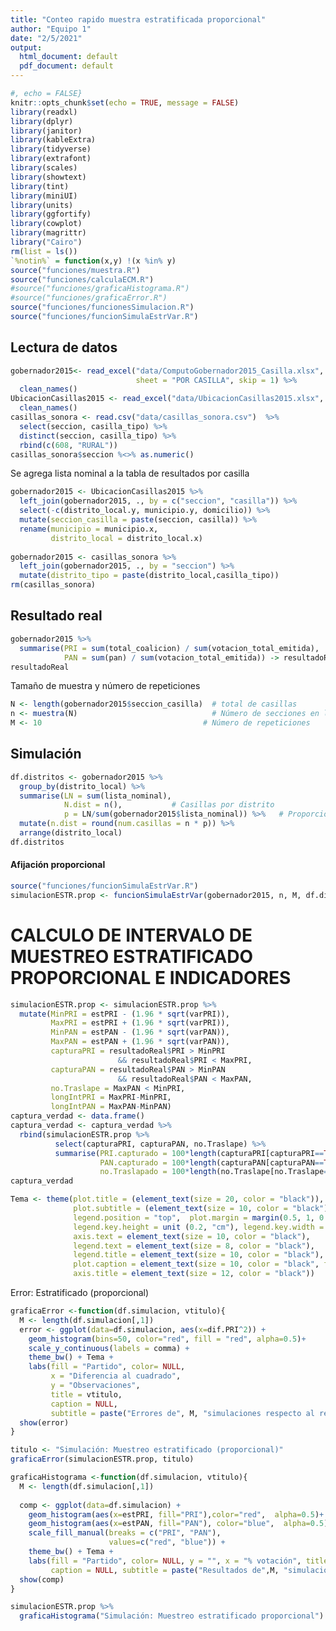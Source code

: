 ```yaml
---
title: "Conteo rapido muestra estratificada proporcional"
author: "Equipo 1"
date: "2/5/2021"
output:
  html_document: default
  pdf_document: default
---
```


```r
#, echo = FALSE}
knitr::opts_chunk$set(echo = TRUE, message = FALSE)
library(readxl)
library(dplyr)
library(janitor)
library(kableExtra)
library(tidyverse)
library(extrafont)
library(scales)
library(showtext)
library(tint)
library(miniUI)
library(units)
library(ggfortify)
library(cowplot)
library(magrittr)
library("Cairo")
rm(list = ls())
`%notin%` = function(x,y) !(x %in% y)
source("funciones/muestra.R")
source("funciones/calculaECM.R")
#source("funciones/graficaHistograma.R")
#source("funciones/graficaError.R")
source("funciones/funcionesSimulacion.R")
source("funciones/funcionSimulaEstrVar.R")
```

## Lectura de datos

```r
gobernador2015<- read_excel("data/ComputoGobernador2015_Casilla.xlsx", 
                            sheet = "POR CASILLA", skip = 1) %>%
  clean_names()
UbicacionCasillas2015 <- read_excel("data/UbicacionCasillas2015.xlsx", skip = 4) %>%
  clean_names()
casillas_sonora <- read.csv("data/casillas_sonora.csv")  %>%
  select(seccion, casilla_tipo) %>%
  distinct(seccion, casilla_tipo) %>%
  rbind(c(608, "RURAL"))
casillas_sonora$seccion %<>% as.numeric()
```

Se agrega lista nominal a la tabla de resultados por casilla

```r
gobernador2015 <- UbicacionCasillas2015 %>%
  left_join(gobernador2015, ., by = c("seccion", "casilla")) %>%
  select(-c(distrito_local.y, municipio.y, domicilio)) %>%
  mutate(seccion_casilla = paste(seccion, casilla)) %>%
  rename(municipio = municipio.x,
         distrito_local = distrito_local.x)
  
gobernador2015 <- casillas_sonora %>%
  left_join(gobernador2015, ., by = "seccion") %>%
  mutate(distrito_tipo = paste(distrito_local,casilla_tipo))
rm(casillas_sonora)
```

## Resultado real

```r
gobernador2015 %>%
  summarise(PRI = sum(total_coalicion) / sum(votacion_total_emitida),
            PAN = sum(pan) / sum(votacion_total_emitida)) -> resultadoReal
resultadoReal
```

Tamaño de muestra y número de repeticiones

```r
N <- length(gobernador2015$seccion_casilla)  # total de casillas
n <- muestra(N)                              # Número de secciones en la muestra
M <- 10                                    # Número de repeticiones
```

## Simulación

```r
df.distritos <- gobernador2015 %>%
  group_by(distrito_local) %>%
  summarise(LN = sum(lista_nominal),
            N.dist = n(),           # Casillas por distrito
            p = LN/sum(gobernador2015$lista_nominal)) %>%   # Proporción
  mutate(n.dist = round(num.casillas = n * p)) %>%
  arrange(distrito_local)
df.distritos
```
#### Afijación proporcional

```r
source("funciones/funcionSimulaEstrVar.R")
simulacionESTR.prop <- funcionSimulaEstrVar(gobernador2015, n, M, df.distritos)
```

# CALCULO DE INTERVALO DE MUESTREO ESTRATIFICADO PROPORCIONAL E INDICADORES

```r
simulacionESTR.prop <- simulacionESTR.prop %>%
  mutate(MinPRI = estPRI - (1.96 * sqrt(varPRI)),
         MaxPRI = estPRI + (1.96 * sqrt(varPRI)),
         MinPAN = estPAN - (1.96 * sqrt(varPAN)),
         MaxPAN = estPAN + (1.96 * sqrt(varPAN)),
         capturaPRI = resultadoReal$PRI > MinPRI
                        && resultadoReal$PRI < MaxPRI,
         capturaPAN = resultadoReal$PAN > MinPAN
                        && resultadoReal$PAN < MaxPAN,
         no.Traslape = MaxPAN < MinPRI,
         longIntPRI = MaxPRI-MinPRI,
         longIntPAN = MaxPAN-MinPAN)
captura_verdad <- data.frame()
captura_verdad <- captura_verdad %>%
  rbind(simulacionESTR.prop %>%
          select(capturaPRI, capturaPAN, no.Traslape) %>%
          summarise(PRI.capturado = 100*length(capturaPRI[capturaPRI==TRUE]) / M,
                    PAN.capturado = 100*length(capturaPAN[capturaPAN==TRUE]) / M,
                    no.Traslapado = 100*length(no.Traslape[no.Traslape==TRUE])/M))
captura_verdad
```
```r
Tema <- theme(plot.title = (element_text(size = 20, color = "black")),
              plot.subtitle = (element_text(size = 10, color = "black")),
              legend.position = "top",  plot.margin = margin(0.5, 1, 0.5, 1, "cm"),
              legend.key.height = unit (0.2, "cm"), legend.key.width = unit (0.2, "cm"),
              axis.text = element_text(size = 10, color = "black"),
              legend.text = element_text(size = 8, color = "black"),
              legend.title = element_text(size = 10, color = "black"),
              plot.caption = element_text(size = 10, color = "black", face="italic"),
              axis.title = element_text(size = 12, color = "black"))
```

Error: Estratificado (proporcional)


```r
graficaError <-function(df.simulacion, vtitulo){
  M <- length(df.simulacion[,1])
  error <- ggplot(data=df.simulacion, aes(x=dif.PRI^2)) +
    geom_histogram(bins=50, color="red", fill = "red", alpha=0.5)+
    scale_y_continuous(labels = comma) +
    theme_bw() + Tema +
    labs(fill = "Partido", color= NULL, 
         x = "Diferencia al cuadrado", 
         y = "Observaciones", 
         title = vtitulo,
         caption = NULL, 
         subtitle = paste("Errores de", M, "simulaciones respecto al resultado observado"))
  show(error)
}
```

```r
titulo <- "Simulación: Muestreo estratificado (proporcional)"
graficaError(simulacionESTR.prop, titulo)
```

```r
graficaHistograma <-function(df.simulacion, vtitulo){
  M <- length(df.simulacion[,1])
  
  comp <- ggplot(data=df.simulacion) +
    geom_histogram(aes(x=estPRI, fill="PRI"),color="red",  alpha=0.5)+
    geom_histogram(aes(x=estPAN, fill="PAN"), color="blue",  alpha=0.5)+
    scale_fill_manual(breaks = c("PRI", "PAN"),
                      values=c("red", "blue")) +
    theme_bw() + Tema +
    labs(fill = "Partido", color= NULL, y = "", x = "% votación", title = vtitulo,
         caption = NULL, subtitle = paste("Resultados de",M, "simulaciones"))
  show(comp)
}
```

```r
simulacionESTR.prop %>%
  graficaHistograma("Simulación: Muestreo estratificado proporcional")
```
